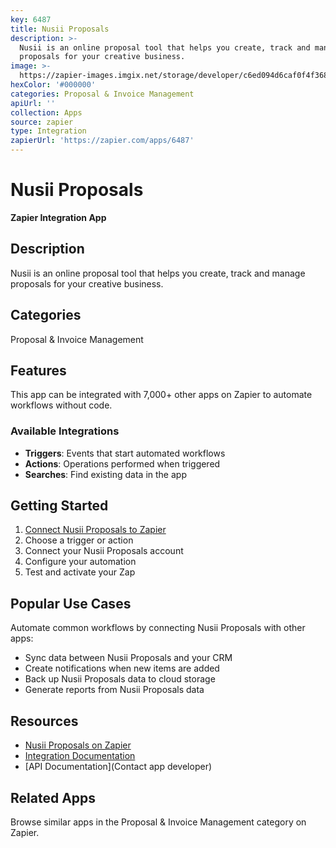 ```yaml
---
key: 6487
title: Nusii Proposals
description: >-
  Nusii is an online proposal tool that helps you create, track and manage
  proposals for your creative business.
image: >-
  https://zapier-images.imgix.net/storage/developer/c6ed094d6caf0f4f368270d9a4ee0124.png?auto=format%2Ccompress&ixlib=python-3.0.0&q=50
hexColor: '#000000'
categories: Proposal & Invoice Management
apiUrl: ''
collection: Apps
source: zapier
type: Integration
zapierUrl: 'https://zapier.com/apps/6487'
---
```

# Nusii Proposals

**Zapier Integration App**

## Description

Nusii is an online proposal tool that helps you create, track and manage proposals for your creative business.

## Categories

Proposal & Invoice Management

## Features

This app can be integrated with 7,000+ other apps on Zapier to automate workflows without code.

### Available Integrations

- **Triggers**: Events that start automated workflows
- **Actions**: Operations performed when triggered
- **Searches**: Find existing data in the app

## Getting Started

1. [Connect Nusii Proposals to Zapier](https://zapier.com/apps/6487)
2. Choose a trigger or action
3. Connect your Nusii Proposals account
4. Configure your automation
5. Test and activate your Zap

## Popular Use Cases

Automate common workflows by connecting Nusii Proposals with other apps:

- Sync data between Nusii Proposals and your CRM
- Create notifications when new items are added
- Back up Nusii Proposals data to cloud storage
- Generate reports from Nusii Proposals data

## Resources

- [Nusii Proposals on Zapier](https://zapier.com/apps/6487)
- [Integration Documentation](https://zapier.com/apps/6487/integrations)
- [API Documentation](Contact app developer)

## Related Apps

Browse similar apps in the Proposal & Invoice Management category on Zapier.
